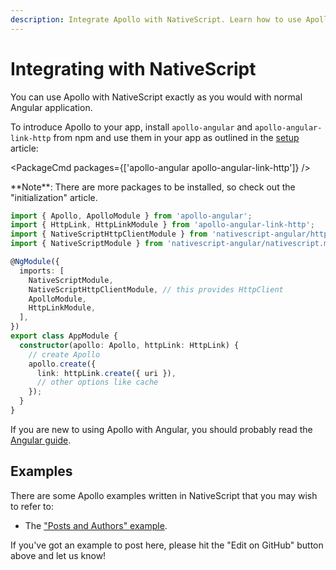 ```yaml
---
description: Integrate Apollo with NativeScript. Learn how to use Apollo with NativeScript.
---
```


# Integrating with NativeScript

You can use Apollo with NativeScript exactly as you would with normal Angular application.

To introduce Apollo to your app, install `apollo-angular` and `apollo-angular-link-http` from npm
and use them in your app as outlined in the [setup](../basics/setup) article:

<PackageCmd packages={['apollo-angular apollo-angular-link-http']} />

<Callout>
  **Note**: There are more packages to be installed, so check out the "initialization" article.
</Callout>

```ts
import { Apollo, ApolloModule } from 'apollo-angular';
import { HttpLink, HttpLinkModule } from 'apollo-angular-link-http';
import { NativeScriptHttpClientModule } from 'nativescript-angular/http-client';
import { NativeScriptModule } from 'nativescript-angular/nativescript.module';

@NgModule({
  imports: [
    NativeScriptModule,
    NativeScriptHttpClientModule, // this provides HttpClient
    ApolloModule,
    HttpLinkModule,
  ],
})
export class AppModule {
  constructor(apollo: Apollo, httpLink: HttpLink) {
    // create Apollo
    apollo.create({
      link: httpLink.create({ uri }),
      // other options like cache
    });
  }
}
```

If you are new to using Apollo with Angular, you should probably read the [Angular guide](/).

## Examples

There are some Apollo examples written in NativeScript that you may wish to refer to:

- The ["Posts and Authors" example](https://github.com/kamilkisiela/apollo-angular-nativescript).

<Callout>
  If you've got an example to post here, please hit the "Edit on GitHub" button above and let us
  know!
</Callout>
